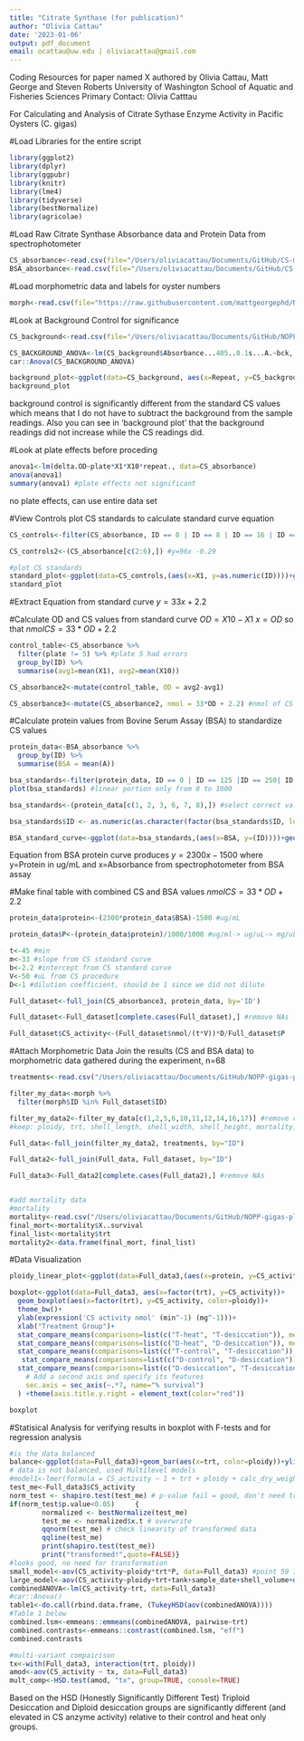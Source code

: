 ```yaml
---
title: "Citrate Synthase (for publication)"
author: "Olivia Cattau"
date: '2023-01-06'
output: pdf_document
email: ocattau@uw.edu | oliviacattau@gmail.com
---
```

Coding Resources for paper named X authored by Olivia Cattau, Matt George and Steven Roberts
University of Washington School of Aquatic and Fisheries Sciences
Primary Contact: Olivia Catttau

For Calculating and Analysis of Citrate Sythase Enzyme Activity in Pacific Oysters (C. gigas)

#Load Libraries for the entire script
```r
library(ggplot2)
library(dplyr)
library(ggpubr)
library(knitr)
library(lme4)
library(tidyverse)
library(bestNormalize)
library(agricolae)
```

#Load Raw Citrate Synthase Absorbance data and Protein Data from spectrophotometer 
```r
CS_absorbance<-read.csv(file="/Users/oliviacattau/Documents/GitHub/CS-manuscript/raw-data/Rawdata_Absorbance_CS.csv")
BSA_absorbance<-read.csv(file="/Users/oliviacattau/Documents/GitHub/CS-manuscript/raw-data/BSA_absorbance.csv")
```

#Load morphometric data and labels for oyster numbers
```r
morph<-read.csv(file="https://raw.githubusercontent.com/mattgeorgephd/NOPP-gigas-ploidy-temp/main/202107_EXP2/citrate_synthase/Raw%20Data/morphometrics_CS.csv")
```

#Look at Background Control for significance
```r
CS_background<-read.csv(file="/Users/oliviacattau/Documents/GitHub/NOPP-gigas-ploidy-temp/202107_EXP2/citrate_synthase/Raw Data/CS_12_10_22_background.csv")#from 12.19.22

CS_BACKGROUND_ANOVA<-lm(CS_background$Absorbance...405..0.1s...A.~bck, data=CS_background)
car::Anova(CS_BACKGROUND_ANOVA)  

background_plot<-ggplot(data=CS_background, aes(x=Repeat, y=CS_background$Absorbance...405..0.1s...A., color=(bck)))+geom_point()+theme_bw()+geom_smooth(method="lm", se=FALSE, formula=y~x)+scale_x_continuous(breaks=seq(1, 10, by=1)   ) 
background_plot
```
background control is significantly different from the standard CS values which means that I do not have to subtract the background from the sample readings. Also you can see in 'background plot' that the background readings did not increase while the CS readings did. 

#Look at plate effects before proceding
```r
anova1<-lm(delta.OD~plate*X1*X10*repeat., data=CS_absorbance)
anova(anova1)
summary(anova1) #plate effects not significant
```
no plate effects, can use entire data set

#View Controls
plot CS standards to calculate standard curve equation
```r
CS_controls<-filter(CS_absorbance, ID == 0 | ID == 8 | ID == 16 | ID == 24 | ID == 32 |ID == 40) 

CS_controls2<-(CS_absorbance[c(2:6),]) #y=96x -0.29

#plot CS standards
standard_plot<-ggplot(data=CS_controls,(aes(x=X1, y=as.numeric(ID))))+geom_point()+geom_smooth(method="lm", se=FALSE, formula = y ~ poly(x, 1) )+xlab("A @ 570nm")+ylab("standard values")+theme_bw()+stat_regline_equation(label.x=0.25, label.y=20)
standard_plot
```

#Extract Equation from standard curve
$y= 33x + 2.2$

#Calculate OD and CS values from standard curve
$OD=X10-X1$
$x=OD$ so that $nmol CS = 33*OD +2.2$
```r
control_table<-CS_absorbance %>% 
  filter(plate != 5) %>% #plate 5 had errors
  group_by(ID) %>%
  summarise(avg1=mean(X1), avg2=mean(X10)) 

CS_absorbance2<-mutate(control_table, OD = avg2-avg1)

CS_absorbance3<-mutate(CS_absorbance2, nmol = 33*OD + 2.2) #nmol of CS enzyme
```

#Calculate protein values from Bovine Serum Assay (BSA) to standardize CS values
```r
protein_data<-BSA_absorbance %>%
  group_by(ID) %>%
  summarise(BSA = mean(A))

bsa_standards<-filter(protein_data, ID == 0 | ID == 125 |ID == 250| ID == 500 | ID == 750 | ID == 1000| ID == 1500 | ID == 2000)
plot(bsa_standards) #linear portion only from 0 to 1000

bsa_standards<-(protein_data[c(1, 2, 3, 6, 7, 8),]) #select correct values [0:1000]

bsa_standards$ID <- as.numeric(as.character(factor(bsa_standards$ID, levels=c("0", "125", "250", "500", "750", "1000"))))

BSA_standard_curve<-ggplot(data=bsa_standards,(aes(x=BSA, y=(ID))))+geom_point()+geom_smooth(method="lm", se=FALSE, formula = y ~ x )+theme_bw()+stat_regline_equation(label.x=0.6, label.y=500)+ylab("ug/mL")
```
Equation from BSA protein curve produces $y=2300x-1500$ where y=Protein in ug/mL and x=Absorbance from spectrophotometer from BSA assay

#Make final table with combined CS and BSA values
$nmol CS = 33*OD +2.2$
```r
protein_data$protein<-(2300*protein_data$BSA)-1500 #ug/mL

protein_data$P<-(protein_data$protein)/1000/1000 #ug/ml-> ug/uL-> mg/uL  also equal to total protein extracted 

t<-45 #min
m<-33 #slope from CS standard curve
b<-2.2 #intercept from CS standard curve
V<-50 #uL from CS procedure 
D<-1 #dilution coefficient, should be 1 since we did not dilute

Full_dataset<-full_join(CS_absorbance3, protein_data, by='ID')

Full_dataset<-Full_dataset[complete.cases(Full_dataset),] #remove NAs

Full_dataset$CS_activity<-(Full_dataset$nmol/(t*V))*D/Full_dataset$P
```      

#Attach Morphometric Data
Join the results (CS and BSA data) to morphometric data gathered during the experiment,
n=68 
```r
treatments<-read.csv("/Users/oliviacattau/Documents/GitHub/NOPP-gigas-ploidy-temp/202107_EXP2/citrate_synthase/Raw Data/treatments.csv")

filter_my_data<-morph %>%
  filter(morph$ID %in% Full_dataset$ID)

filter_my_data2<-filter_my_data[c(1,2,5,6,10,11,12,14,16,17)] #remove columns without data
#keep: ploidy, trt, shell_length, shell_width, shell_height, mortality, shell volume, cal_dry_weight, ploidy.trt, tank

Full_data<-full_join(filter_my_data2, treatments, by="ID")

Full_data2<-full_join(Full_data, Full_dataset, by="ID")

Full_data3<-Full_data2[complete.cases(Full_data2),] #remove NAs


#add mortality data
#mortality
mortality<-read.csv("/Users/oliviacattau/Documents/GitHub/NOPP-gigas-ploidy-temp/202107_EXP2/citrate_synthase/Raw Data/survival_oc.csv")
final_mort<-mortality$X..survival
final_list<-mortality$trt
mortality2<-data.frame(final_mort, final_list)
```


#Data Visualization
```r
ploidy_linear_plot<-ggplot(data=Full_data3,(aes(x=protein, y=CS_activity, color=ploidy)))+geom_point()+theme_bw()+geom_smooth(method="lm", se=FALSE, formula = y ~ x ) + ylab("CS Activity (nmol/(mg*min))") +xlab("Protein (ug/mL)")

boxplot<-ggplot(data=Full_data3, aes(x=factor(trt), y=CS_activity))+
  geom_boxplot(aes(x=factor(trt), y=CS_activity, color=ploidy))+
  theme_bw()+
  ylab(expression('CS activity nmol' (min^-1) (mg^-1)))+
  xlab("Treatment Group")+ 
  stat_compare_means(comparisons=list(c("T-heat", "T-desiccation")), method = "wilcox.test", aes(label="..p.signif.."), label.y=8)+
  stat_compare_means(comparisons=list(c("D-heat", "D-desiccation")), method = "wilcox.test", aes(label="..p.signif.."), label.y=7)+
  stat_compare_means(comparisons=list(c("T-control", "T-desiccation")), method = "wilcox.test", aes(label="..p.signif.."), label.y=10)+
   stat_compare_means(comparisons=list(c("D-control", "D-desiccation")), method = "wilcox.test", aes(label="..p.signif.."), label.y=9)+
  stat_compare_means(comparisons=list(c("D-desiccation", "T-desiccation")), method = "wilcox.test", aes(label="..p.signif.."), label.y=13)+geom_line(data=mortality2, aes(x=final_list, y=final_mort/7, group=1),color="red", linetype="dashed")+scale_y_continuous(limits=c(0,15),
    # Add a second axis and specify its features
    sec.axis = sec_axis(~.*7, name="% survival")
  ) +theme(axis.title.y.right = element_text(color="red"))

boxplot
```

#Statisical Analysis
for verifying results in boxplot with F-tests and for regression analysis
```r
#is the data balanced
balance<-ggplot(data=Full_data3)+geom_bar(aes(x=trt, color=ploidy))+ylim(0,15)+theme_minimal()
# data is not balanced, used Multilevel models
#model1<-lmer(formula = CS_activity ~ 1 + trt + ploidy + calc_dry_weight +(1|tank), data=Full_data3)
test_me<-Full_data3$CS_activity
norm_test <- shapiro.test(test_me) # p-value fail = good, don't need transformation
if(norm_test$p.value<0.05)     {
        normalized <- bestNormalize(test_me)
        test_me <- normalized$x.t # overwrite
        qqnorm(test_me) # check linearity of transformed data
        qqline(test_me)
        print(shapiro.test(test_me))
        print("transformed!",quote=FALSE)}
#looks good, no need for transformation
small_model<-aov(CS_activity~ploidy*trt*P, data=Full_data3) #point 59 is an outlier
large_model<-aov(CS_activity~ploidy+trt+tank+sample_date+shell_volume+day, data=Full_data3)#trt=treatments are the only variable that is significant
combinedANOVA<-lm(CS_activity~trt, data=Full_data3)
#car::Anova()
table1<-do.call(rbind.data.frame, (TukeyHSD(aov(combinedANOVA))))
#Table 1 below
combined.lsm<-emmeans::emmeans(combinedANOVA, pairwise~trt)
combined.contrasts<-emmeans::contrast(combined.lsm, "eff")
combined.contrasts

#multi-variant compairison
tx<-with(Full_data3, interaction(trt, ploidy))
amod<-aov(CS_activity ~ tx, data=Full_data3)
mult_comp<-HSD.test(amod, "tx", group=TRUE, console=TRUE)
```
Based on the HSD (Honestly Significantly Different Test) Triploid Desiccation and Diploid desiccation groups are significantly different (and elevated in CS anzyme activity) relative to their control and heat only groups. 
